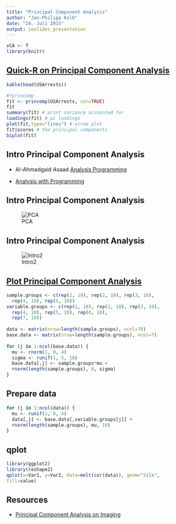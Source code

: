 ```yaml
---
title: "Principal Component Analysis"
author: "Jan-Philipp Kolb"
date: "24. Juli 2015"
output: ioslides_presentation
---
```



```r
vCA <- T
library(knitr)
```


## [Quick-R on Principal Component Analysis](http://www.statmethods.net/advstats/factor.html)

```r
kable(head(USArrests))
```



```r
#?princomp
fit <- princomp(USArrests, cor=TRUE)
fit
summary(fit) # print variance accounted for
loadings(fit) # pc loadings
plot(fit,type="lines") # scree plot
fit$scores # the principal components
biplot(fit) 
```




## Intro Principal Component Analysis

- Al-Ahmadgaid Asaad [Analysis Programming](http://alstatr.blogspot.de/2014/12/principal-component-analysis-on-imaging.html)

- [Analysis with Programming](http://alstatr.blogspot.de/)


## Intro Principal Component Analysis

![PCA](http://i2.wp.com/1.bp.blogspot.com/-oIhTE11jN2M/VJal1FsTndI/AAAAAAAACCU/BQOhihmxKbg/s1600/Screen%2BShot%2B2014-12-21%2Bat%2B6.49.01%2BPM.png?zoom=1.5&resize=456%2C310)


## Intro Principal Component Analysis

![Intro2](http://i1.wp.com/1.bp.blogspot.com/-wXHcQqUbIg4/VJuuXbZlUKI/AAAAAAAACGc/ythfr395Z5s/s1600/Screen%2BShot%2B2014-12-25%2Bat%2B2.25.12%2BPM.png?zoom=1.5&resize=456%2C382)


## [Plot Principal Component Analysis](https://martinsbioblogg.wordpress.com/2013/06/26/using-r-two-plots-of-principal-component-analysis/)
```r
sample.groups <- c(rep(1, 10), rep(2, 10), rep(3, 10),
  rep(4, 10), rep(5, 10))
variable.groups <- c(rep(1, 10), rep(2, 10), rep(3, 10),
  rep(4, 10), rep(5, 10), rep(6, 10),
  rep(7, 10))
 
data <- matrix(nrow=length(sample.groups), ncol=70)
base.data <- matrix(nrow=length(sample.groups), ncol=7)
 
for (j in 1:ncol(base.data)) {
  mu <- rnorm(1, 0, 4)
  sigma <- runif(1, 5, 10)
  base.data[,j] <- sample.groups*mu +
  rnorm(length(sample.groups), 0, sigma)
}
```


## Prepare data

```r
for (j in 1:ncol(data)) {
  mu <- runif(1, 0, 4)
  data[,j] <- base.data[,variable.groups[j]] +
  rnorm(length(sample.groups), mu, 10)
}
```


## qplot

```r
library(ggplot2)
library(reshape2)
qplot(x=Var1, y=Var2, data=melt(cor(data)), geom="tile",
fill=value)
```



## Resources

- [Principal Component Analysis on Imaging](http://www.r-bloggers.com/principal-component-analysis-on-imaging/)

